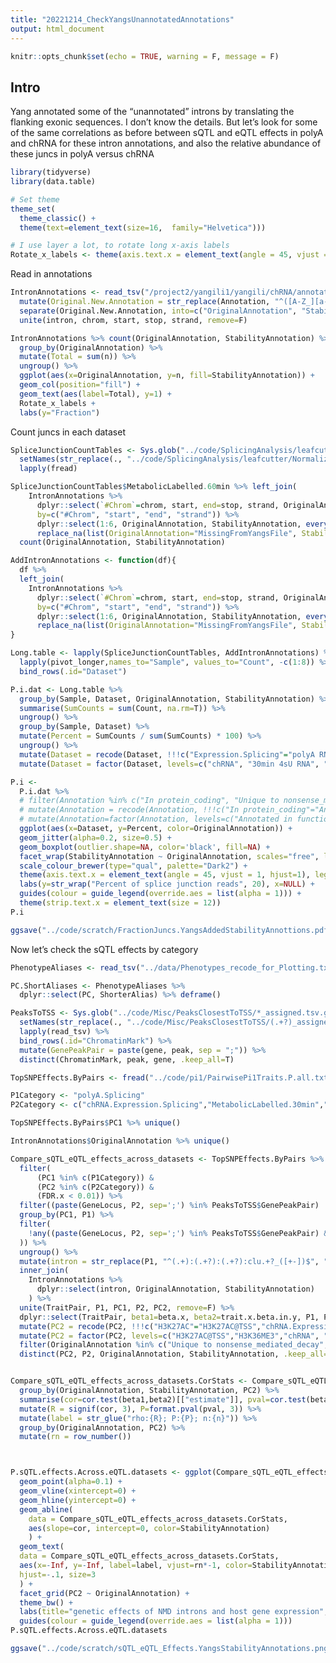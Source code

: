 ```yaml
---
title: "20221214_CheckYangsUnannotatedAnnotations"
output: html_document
---
```


```r
knitr::opts_chunk$set(echo = TRUE, warning = F, message = F)
```

## Intro

Yang annotated some of the "unannotated" introns by translating the flanking exonic sequences. I don't know the details. But let's look for some of the same correlations as before between sQTL and eQTL effects in polyA and chRNA for these intron annotations, and also the relative abundance of these juncs in polyA versus chRNA

```r
library(tidyverse)
library(data.table)

# Set theme
theme_set(
  theme_classic() +
  theme(text=element_text(size=16,  family="Helvetica")))

# I use layer a lot, to rotate long x-axis labels
Rotate_x_labels <- theme(axis.text.x = element_text(angle = 45, vjust = 1, hjust=1))
```

Read in annotations

```r
IntronAnnotations <- read_tsv("/project2/yangili1/yangili/chRNA/annotations_yang.txt", col_names = c("chrom", "start", "stop", "strand", "Annotation", "Score")) %>%
  mutate(Original.New.Annotation = str_replace(Annotation, "^([A-Z_][a-z_ ]+?)_([A-Z_]+)$", "\\1.\\2")) %>%
  separate(Original.New.Annotation, into=c("OriginalAnnotation", "StabilityAnnotation"), sep="\\.") %>%
  unite(intron, chrom, start, stop, strand, remove=F)

IntronAnnotations %>% count(OriginalAnnotation, StabilityAnnotation) %>%
  group_by(OriginalAnnotation) %>%
  mutate(Total = sum(n)) %>%
  ungroup() %>%
  ggplot(aes(x=OriginalAnnotation, y=n, fill=StabilityAnnotation)) +
  geom_col(position="fill") +
  geom_text(aes(label=Total), y=1) +
  Rotate_x_labels +
  labs(y="Fraction")
```

Count juncs in each dataset

```r
SpliceJunctionCountTables <- Sys.glob("../code/SplicingAnalysis/leafcutter/NormalizedPsiTables/PSI.JunctionCounts.*.bed.gz") %>%
  setNames(str_replace(., "../code/SplicingAnalysis/leafcutter/NormalizedPsiTables/PSI.JunctionCounts.(.+?).bed.gz", "\\1")) %>%
  lapply(fread)

SpliceJunctionCountTables$MetabolicLabelled.60min %>% left_join(
    IntronAnnotations %>%
      dplyr::select(`#Chrom`=chrom, start, end=stop, strand, OriginalAnnotation, StabilityAnnotation),
      by=c("#Chrom", "start", "end", "strand")) %>%
      dplyr::select(1:6, OriginalAnnotation, StabilityAnnotation, everything()) %>%
      replace_na(list(OriginalAnnotation="MissingFromYangsFile", StabilityAnnotation="MissingFromYangsFile")) %>%
  count(OriginalAnnotation, StabilityAnnotation)

AddIntronAnnotations <- function(df){
  df %>%
  left_join(
    IntronAnnotations %>%
      dplyr::select(`#Chrom`=chrom, start, end=stop, strand, OriginalAnnotation, StabilityAnnotation),
      by=c("#Chrom", "start", "end", "strand")) %>%
      dplyr::select(1:6, OriginalAnnotation, StabilityAnnotation, everything()) %>%
      replace_na(list(OriginalAnnotation="MissingFromYangsFile", StabilityAnnotation="MissingFromYangsFile"))
}

Long.table <- lapply(SpliceJunctionCountTables, AddIntronAnnotations) %>%
  lapply(pivot_longer,names_to="Sample", values_to="Count", -c(1:8)) %>%
  bind_rows(.id="Dataset")

P.i.dat <- Long.table %>%
  group_by(Sample, Dataset, OriginalAnnotation, StabilityAnnotation) %>%
  summarise(SumCounts = sum(Count, na.rm=T)) %>%
  ungroup() %>%
  group_by(Sample, Dataset) %>%
  mutate(Percent = SumCounts / sum(SumCounts) * 100) %>%
  ungroup() %>%
  mutate(Dataset = recode(Dataset, !!!c("Expression.Splicing"="polyA RNA", "chRNA.Expression.Splicing"="chRNA", "MetabolicLabelled.30min"="30min 4sU RNA", "MetabolicLabelled.60min"="60min 4sU RNA"))) %>%
  mutate(Dataset = factor(Dataset, levels=c("chRNA", "30min 4sU RNA", "60min 4sU RNA", "polyA RNA")))

P.i <-
  P.i.dat %>%
  # filter(Annotation %in% c("In protein_coding", "Unique to nonsense_mediated_decay", "Unannotated")) %>%
  # mutate(Annotation = recode(Annotation, !!!c("In protein_coding"="Annotated in functional isoform", "Unique to nonsense_mediated_decay"="Annotated in NMD-targeted isoform"))) %>%
  # mutate(Annotation=factor(Annotation, levels=c("Annotated in functional isoform", "Annotated in NMD-targeted isoform", "Unannotated"))) %>%
  ggplot(aes(x=Dataset, y=Percent, color=OriginalAnnotation)) +
  geom_jitter(alpha=0.2, size=0.5) +
  geom_boxplot(outlier.shape=NA, color='black', fill=NA) +
  facet_wrap(StabilityAnnotation ~ OriginalAnnotation, scales="free", labeller = label_wrap_gen(width=14)) +
  scale_colour_brewer(type="qual", palette="Dark2") +
  theme(axis.text.x = element_text(angle = 45, vjust = 1, hjust=1), legend.position = "none") +
  labs(y=str_wrap("Percent of splice junction reads", 20), x=NULL) +
  guides(colour = guide_legend(override.aes = list(alpha = 1))) +
  theme(strip.text.x = element_text(size = 12))
P.i

```

```r
ggsave("../code/scratch/FractionJuncs.YangsAddedStabilityAnnottions.pdf", P.i, height=12, width=10)
```

Now let's check the sQTL effects by category

```r
PhenotypeAliases <- read_tsv("../data/Phenotypes_recode_for_Plotting.txt")

PC.ShortAliases <- PhenotypeAliases %>%
  dplyr::select(PC, ShorterAlias) %>% deframe()

PeaksToTSS <- Sys.glob("../code/Misc/PeaksClosestToTSS/*_assigned.tsv.gz") %>%
  setNames(str_replace(., "../code/Misc/PeaksClosestToTSS/(.+?)_assigned.tsv.gz", "\\1")) %>%
  lapply(read_tsv) %>%
  bind_rows(.id="ChromatinMark") %>%
  mutate(GenePeakPair = paste(gene, peak, sep = ";")) %>%
  distinct(ChromatinMark, peak, gene, .keep_all=T)

TopSNPEffects.ByPairs <- fread("../code/pi1/PairwisePi1Traits.P.all.txt.gz")

P1Category <- "polyA.Splicing"
P2Category <- c("chRNA.Expression.Splicing","MetabolicLabelled.30min","MetabolicLabelled.60min", "Expression.Splicing.Subset_YRI", "H3K36ME3", "H3K27AC")

TopSNPEffects.ByPairs$PC1 %>% unique()

IntronAnnotations$OriginalAnnotation %>% unique()

Compare_sQTL_eQTL_effects_across_datasets <- TopSNPEffects.ByPairs %>%
  filter(
      (PC1 %in% c(P1Category)) &
      (PC2 %in% c(P2Category)) &
      (FDR.x < 0.01)) %>%
  filter((paste(GeneLocus, P2, sep=';') %in% PeaksToTSS$GenePeakPair) | !PC2=="H3K27AC") %>%
  group_by(PC1, P1) %>%
  filter(
    !any((paste(GeneLocus, P2, sep=';') %in% PeaksToTSS$GenePeakPair) & trait.x.p.in.y < 0.01
  )) %>%
  ungroup() %>%
  mutate(intron = str_replace(P1, "^(.+):(.+?):(.+?):clu.+?_([+-])$", "chr\\1_\\2_\\3_\\4")) %>%
  inner_join(
    IntronAnnotations %>%
      dplyr::select(intron, OriginalAnnotation, StabilityAnnotation)
    ) %>%
  unite(TraitPair, P1, PC1, P2, PC2, remove=F) %>%
  dplyr::select(TraitPair, beta1=beta.x, beta2=trait.x.beta.in.y, P1, PC1, P2, PC2, OriginalAnnotation, StabilityAnnotation, eQTL.P = trait.x.p.in.y) %>%
  mutate(PC2 = recode(PC2, !!!c("H3K27AC"="H3K27AC@TSS","chRNA.Expression.Splicing"="chRNA","MetabolicLabelled.30min"="30min 4sU","MetabolicLabelled.60min"="60min 4sU", "Expression.Splicing.Subset_YRI"="polyA RNA"))) %>%
  mutate(PC2 = factor(PC2, levels=c("H3K27AC@TSS","H3K36ME3","chRNA", "30min 4sU", "60min 4sU", "polyA RNA"))) %>%
  filter(OriginalAnnotation %in% c("Unique to nonsense_mediated_decay", "In protein_coding", "Unannotated")) %>%
  distinct(PC2, P2, OriginalAnnotation, StabilityAnnotation, .keep_all=T)


Compare_sQTL_eQTL_effects_across_datasets.CorStats <- Compare_sQTL_eQTL_effects_across_datasets %>%
  group_by(OriginalAnnotation, StabilityAnnotation, PC2) %>%
  summarise(cor=cor.test(beta1,beta2)[["estimate"]], pval=cor.test(beta1,beta2, method='s')[["p.value"]], n=n()) %>%
  mutate(R = signif(cor, 3), P=format.pval(pval, 3)) %>%
  mutate(label = str_glue("rho:{R}; P:{P}; n:{n}")) %>%
  group_by(OriginalAnnotation, PC2) %>%
  mutate(rn = row_number())



P.sQTL.effects.Across.eQTL.datasets <- ggplot(Compare_sQTL_eQTL_effects_across_datasets, aes(x=beta1, y=beta2, color=StabilityAnnotation)) +
  geom_point(alpha=0.1) +
  geom_vline(xintercept=0) +
  geom_hline(yintercept=0) +
  geom_abline(
    data = Compare_sQTL_eQTL_effects_across_datasets.CorStats,
    aes(slope=cor, intercept=0, color=StabilityAnnotation)
    ) +
  geom_text(
  data = Compare_sQTL_eQTL_effects_across_datasets.CorStats,
  aes(x=-Inf, y=-Inf, label=label, vjust=rn*-1, color=StabilityAnnotation),
  hjust=-.1, size=3
  ) +
  facet_grid(PC2 ~ OriginalAnnotation) +
  theme_bw() +
  labs(title="genetic effects of NMD introns and host gene expression", x="polyA RNA sQTL beta\n(standardized units)", y="eQTL beta\n(standardized units)", caption="eQTL betas relative to sQTL beta at top sQTL SNP\nsQTLs that are QTL H3K27AC@TSS are removed") +
  guides(colour = guide_legend(override.aes = list(alpha = 1)))
P.sQTL.effects.Across.eQTL.datasets
```

```r
ggsave("../code/scratch/sQTL_eQTL_Effects.YangsStabilityAnnotations.png", P.sQTL.effects.Across.eQTL.datasets, height=10, width=10)
```

